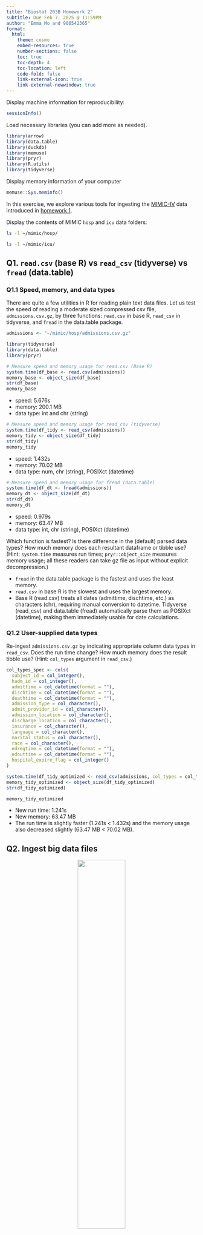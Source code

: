 ```yaml
---
title: "Biostat 203B Homework 2"
subtitle: Due Feb 7, 2025 @ 11:59PM
author: "Emma Mo and 906542365"
format:
  html:
    theme: cosmo
    embed-resources: true
    number-sections: false
    toc: true
    toc-depth: 4
    toc-location: left
    code-fold: false
    link-external-icon: true
    link-external-newwindow: true
---
```


Display machine information for reproducibility:
```r
sessionInfo()
```

Load necessary libraries (you can add more as needed).
```r
library(arrow)
library(data.table)
library(duckdb)
library(memuse)
library(pryr)
library(R.utils)
library(tidyverse)
```

Display memory information of your computer
```r
memuse::Sys.meminfo()
```

In this exercise, we explore various tools for ingesting the [MIMIC-IV](https://physionet.org/content/mimiciv/3.1/) data introduced in [homework 1](https://ucla-biostat-203b.github.io/2025winter/hw/hw1/hw1.html).

Display the contents of MIMIC `hosp` and `icu` data folders:

```bash
ls -l ~/mimic/hosp/
```

```bash
ls -l ~/mimic/icu/
```

## Q1. `read.csv` (base R) vs `read_csv` (tidyverse) vs `fread` (data.table)

### Q1.1 Speed, memory, and data types

There are quite a few utilities in R for reading plain text data files. Let us test the speed of reading a moderate sized compressed csv file, `admissions.csv.gz`, by three functions: `read.csv` in base R, `read_csv` in tidyverse, and `fread` in the data.table package.

```r
admissions <- "~/mimic/hosp/admissions.csv.gz"

library(tidyverse)
library(data.table)
library(pryr)
```

```r
# Measure speed and memory usage for read.csv (Base R)
system.time(df_base <- read.csv(admissions))
memory_base <- object_size(df_base)
str(df_base)
memory_base
```

- speed: 5.676s
- memory: 200.1 MB
- data type: int and chr (string)

```r
# Measure speed and memory usage for read_csv (tidyverse)
system.time(df_tidy <- read_csv(admissions))
memory_tidy <- object_size(df_tidy)
str(df_tidy)
memory_tidy
```

- speed: 1.432s
- memory: 70.02 MB
- data type: num, chr (string), POSIXct (datetime)

```r
# Measure speed and memory usage for fread (data.table)
system.time(df_dt <- fread(admissions))
memory_dt <- object_size(df_dt)
str(df_dt)
memory_dt
```

- speed: 0.979s
- memory: 63.47 MB
- data type: int, chr (string), POSIXct (datetime)

Which function is fastest? Is there difference in the (default) parsed data types? How much memory does each resultant dataframe or tibble use? (Hint: `system.time` measures run times; `pryr::object_size` measures memory usage; all these readers can take gz file as input without explicit decompression.) 

- `fread` in the data.table package is the fastest and uses the least memory.
- `read.csv` in base R is the slowest and uses the largest memory.
- Base R (read.csv) treats all dates (admittime, dischtime, etc.) as characters (chr), requiring manual conversion to datetime. Tidyverse (read_csv) and data.table (fread) automatically parse them as POSIXct (datetime), making them immediately usable for date calculations.


### Q1.2 User-supplied data types

Re-ingest `admissions.csv.gz` by indicating appropriate column data types in `read_csv`. Does the run time change? How much memory does the result tibble use? (Hint: `col_types` argument in `read_csv`.)

```r
col_types_spec <- cols(
  subject_id = col_integer(),
  hadm_id = col_integer(),
  admittime = col_datetime(format = ""),
  dischtime = col_datetime(format = ""),
  deathtime = col_datetime(format = ""),
  admission_type = col_character(),
  admit_provider_id = col_character(),
  admission_location = col_character(),
  discharge_location = col_character(),
  insurance = col_character(),
  language = col_character(),
  marital_status = col_character(),
  race = col_character(),
  edregtime = col_datetime(format = ""),
  edouttime = col_datetime(format = ""),
  hospital_expire_flag = col_integer()
)

system.time(df_tidy_optimized <- read_csv(admissions, col_types = col_types_spec))
memory_tidy_optimized <- object_size(df_tidy_optimized)
str(df_tidy_optimized)

memory_tidy_optimized

```

- New run time: 1.241s
- New memory: 63.47 MB
- The run time is slightly faster (1.241s < 1.432s) and the memory usage also decreased slightly (63.47 MB < 70.02 MB).

## Q2. Ingest big data files

<p align="center">
  <img src="./bigfile.png" width="50%">
</p>

Let us focus on a bigger file, `labevents.csv.gz`, which is about 130x bigger than `admissions.csv.gz`.
```bash
ls -l ~/mimic/hosp/labevents.csv.gz
```
Display the first 10 lines of this file.
```bash
zcat < ~/mimic/hosp/labevents.csv.gz | head -10
```

### Q2.1 Ingest `labevents.csv.gz` by `read_csv`

<p align="center">
  <img src="./readr_logo.png" width="20%">
</p>

Try to ingest `labevents.csv.gz` using `read_csv`. What happens? If it takes more than 3 minutes on your computer, then abort the program and report your findings. 

```r
# labevents <- "~/mimic/hosp/labevents.csv.gz"
# df_labs <- read_csv(labevents)
# str(df_labs)
# head(df_labs)
```

It's taking more than 3 minutes. read_csv() loads the entire dataset into memory, and the file is too large for it to handle. read_csv() also automatically infers column types, which slows down the reading process.

### Q2.2 Ingest selected columns of `labevents.csv.gz` by `read_csv`

Try to ingest only columns `subject_id`, `itemid`, `charttime`, and `valuenum` in `labevents.csv.gz` using `read_csv`.  Does this solve the ingestion issue? (Hint: `col_select` argument in `read_csv`.)

```r
# labevents <- "~/mimic/hosp/labevents.csv.gz"
# df_labs_selected <- read_csv(labevents, col_select = c(subject_id, itemid, charttime, valuenum))
# str(df_labs_selected)
```

It's still taking very long. This is because read_csv() still reads the whole file line by line, and only keeps the selected columns.

### Q2.3 Ingest a subset of `labevents.csv.gz`

<p align="center">
  <img src="./linux_logo.png" width="20%">
</p>

Our first strategy to handle this big data file is to make a subset of the `labevents` data.  Read the [MIMIC documentation](https://mimic.mit.edu/docs/iv/modules/hosp/labevents/) for the content in data file `labevents.csv`.

In later exercises, we will only be interested in the following lab items: creatinine (50912), potassium (50971), sodium (50983), chloride (50902), bicarbonate (50882), hematocrit (51221), white blood cell count (51301), and glucose (50931) and the following columns: `subject_id`, `itemid`, `charttime`, `valuenum`. Write a Bash command to extract these columns and rows from `labevents.csv.gz` and save the result to a new file `labevents_filtered.csv.gz` in the current working directory. (Hint: Use `zcat <` to pipe the output of `labevents.csv.gz` to `awk` and then to `gzip` to compress the output. Do **not** put `labevents_filtered.csv.gz` in Git! To save render time, you can put `#| eval: false` at the beginning of this code chunk. TA will change it to `#| eval: true` before rendering your qmd file.)

```bash
#| eval: false
zcat < ~/mimic/hosp/labevents.csv.gz | awk -F, '
    NR == 1 || 
    $5 == 50912 || $5 == 50971 || $5 == 50983 || $5 == 50902 || 
    $5 == 50882 || $5 == 51221 || $5 == 51301 || $5 == 50931
 ' | cut -d, -f2,5,7,10 | gzip > labevents_filtered.csv.gz
```

Display the first 10 lines of the new file `labevents_filtered.csv.gz`. How many lines are in this new file, excluding the header? How long does it take `read_csv` to ingest `labevents_filtered.csv.gz`?

```bash
zcat < labevents_filtered.csv.gz | tail -n +2 | head -10
```

```bash
zcat < labevents_filtered.csv.gz | tail -n +2 | wc -l
```

Number of lines: 32679896

```r
filtered <- "labevents_filtered.csv.gz"
system.time(df_filtered <- read_csv(filtered))
```

It takes 20.356s to ingest.

### Q2.4 Ingest `labevents.csv` by Apache Arrow

<p align="center">
  <img src="./arrow_logo.png" width="30%">
</p>

Our second strategy is to use [Apache Arrow](https://arrow.apache.org/) for larger-than-memory data analytics. Unfortunately Arrow does not work with gz files directly. First decompress `labevents.csv.gz` to `labevents.csv` and put it in the current working directory (do not add it in git!). To save render time, put `#| eval: false` at the beginning of this code chunk. TA will change it to `#| eval: true` when rendering your qmd file.

```bash
#| eval: false
gunzip -c ~/mimic/hosp/labevents.csv.gz > labevents.csv
```

Then use [`arrow::open_dataset`](https://arrow.apache.org/docs/r/reference/open_dataset.html) to ingest `labevents.csv`, select columns, and filter `itemid` as in Q2.3. How long does the ingest+select+filter process take? Display the number of rows and the first 10 rows of the result tibble, and make sure they match those in Q2.3. (Hint: use `dplyr` verbs for selecting columns and filtering rows.)

```r
library(arrow)
library(dplyr)

lab <- "labevents.csv"
dataset <- open_dataset(lab, format = "csv")

filtered_data <- dataset %>%
  select(subject_id, itemid, charttime, valuenum) %>%
  filter(itemid %in% c(50912, 50971, 50983, 50902, 50882, 51221, 51301, 50931))
df_filtered <- collect(filtered_data)
```


```r
system.time({
  df_filtered <- dataset %>%
    select(subject_id, itemid, charttime, valuenum) %>%
    filter(itemid %in% c(50912, 50971, 50983, 50902, 50882, 51221, 51301, 50931)) %>%
    collect()
})
```

It takes 41.013s to ingest+select+filter.

```r
nrow(df_filtered)
head(df_filtered, 10)
```

Number of rows: 32679896

Write a few sentences to explain what is Apache Arrow. Imagine you want to explain it to a layman in an elevator. 

- Apache Arrow can access, process, and move large datasets much faster.
- This is useful for big data, real-time analytics, and machine learning, etc.
- Arrow can also read, write, and process data across different programming languages.

### Q2.5 Compress `labevents.csv` to Parquet format and ingest/select/filter

<p align="center">
  <img src="./parquet_logo.png" width="30%">
</p>

Re-write the csv file `labevents.csv` in the binary Parquet format (Hint: [`arrow::write_dataset`](https://arrow.apache.org/docs/r/reference/write_dataset.html).) How large is the Parquet file(s)? How long does the ingest+select+filter process of the Parquet file(s) take? Display the number of rows and the first 10 rows of the result tibble and make sure they match those in Q2.3. (Hint: use `dplyr` verbs for selecting columns and filtering rows.)

```r
csv_path <- "labevents.csv"
parquet_path <- "labevents.parquet"
dataset <- open_dataset(csv_path, format = "csv")
write_dataset(dataset, parquet_path, format = "parquet")
```

```r
file.info(parquet_path)$size
```

Size: 96B

```r
parquet_data <- open_dataset(parquet_path, format = "parquet")

system.time({
  df_parquet_filtered <- parquet_data %>%
    select(subject_id, itemid, charttime, valuenum) %>%
    filter(itemid %in% c(50912, 50971, 50983, 50902, 50882, 51221, 51301, 50931)) %>%
    collect()
})
```

It takes 5.212s to ingest+select+filter.

```r
nrow(df_parquet_filtered)
head(df_parquet_filtered, 10)
```

Number of rows: 32679896

Write a few sentences to explain what is the Parquet format. Imagine you want to explain it to a layman in an elevator.

- Parquet arranges data in columns so it can find and retrieve information much faster. 
- It's also highly compressed, saving space while keeping things efficient.

### Q2.6 DuckDB

<p align="center">
  <img src="./duckdb_logo.png" width="20%">
</p>

Ingest the Parquet file, convert it to a DuckDB table by [`arrow::to_duckdb`](https://arrow.apache.org/docs/r/reference/to_duckdb.html), select columns, and filter rows as in Q2.5. How long does the ingest+convert+select+filter process take? Display the number of rows and the first 10 rows of the result tibble and make sure they match those in Q2.3. (Hint: use `dplyr` verbs for selecting columns and filtering rows.)

```r
parquet_path <- "labevents.parquet"

# Step 1: Open the Parquet file using Arrow
dataset <- arrow::open_dataset(parquet_path, format = "parquet")

# Step 3: Register the Arrow dataset as a DuckDB table
duckdb_table <- arrow::to_duckdb(dataset, table = "lab_duckdb")

```


```r
system.time({
  filtered_data <- duckdb_table %>%
    select(subject_id, itemid, charttime, valuenum) %>%
    filter(itemid %in% c(50912, 50971, 50983, 50902, 50882, 51221, 51301, 50931))

  df_duckdb_filtered <- collect(filtered_data)
})
```

It takes 4.071s to ingest+convert+select+filter.

```r
nrow(df_duckdb_filtered)
```

Number of rows: 32679896

```r
head(filtered_data, 10)
```


Write a few sentences to explain what is DuckDB. Imagine you want to explain it to a layman in an elevator.

- DuckDB is a database that can store and retrieve data very quickly.
- DuckDB can process billions of rows in seconds without needing a big database server.
- It’s optimized for analytics, such as filter, aggregate, and analyze data.

## Q3. Ingest and filter `chartevents.csv.gz`

[`chartevents.csv.gz`](https://mimic.mit.edu/docs/iv/modules/icu/chartevents/) contains all the charted data available for a patient. During their ICU stay, the primary repository of a patient’s information is their electronic chart. The `itemid` variable indicates a single measurement type in the database. The `value` variable is the value measured for `itemid`. The first 10 lines of `chartevents.csv.gz` are
```bash
zcat < ~/mimic/icu/chartevents.csv.gz | head -10
```
How many rows? 433 millions.
```bash
#| eval: false
zcat < ~/mimic/icu/chartevents.csv.gz | tail -n +2 | wc -l
```
[`d_items.csv.gz`](https://mimic.mit.edu/docs/iv/modules/icu/d_items/) is the dictionary for the `itemid` in `chartevents.csv.gz`.
```bash
zcat < ~/mimic/icu/d_items.csv.gz | head -10
```
In later exercises, we are interested in the vitals for ICU patients: heart rate (220045), mean non-invasive blood pressure (220181), systolic non-invasive blood pressure (220179), body temperature in Fahrenheit (223761), and respiratory rate (220210). Retrieve a subset of `chartevents.csv.gz` only containing these items, using the favorite method you learnt in Q2. 

```r
library(arrow)
library(dplyr)

csv_file <- "~/mimic/icu/chartevents.csv.gz"
parquet_file <- "~/mimic/icu/csv_file"

dataset <- open_dataset(csv_file, format = "csv")
write_dataset(dataset, parquet_file, format = "parquet")

parquet_data <- open_dataset(parquet_file, format = "parquet")

filtered_data <- parquet_data %>%
  filter(itemid %in% c(220045, 220181, 220179, 223761, 220210))
df_filtered <- collect(filtered_data)
```

Document the steps and show code. Display the number of rows and the first 10 rows of the result tibble.

```r
nrow(df_filtered)
head(df_filtered, 10)
```

Number of rows: 30195426
